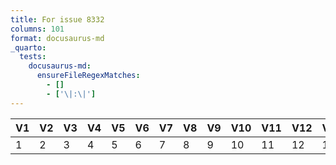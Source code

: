 ```yaml
---
title: For issue 8332
columns: 101
format: docusaurus-md
_quarto:
  tests:
    docusaurus-md:
      ensureFileRegexMatches:
        - []
        - ['\|:\|']
---
```



|V1 |V2 |V3 |V4 |V5 |V6 |V7 |V8 |V9 |V10 |V11 |V12 |V13 |V14 |V15 |V16 |V17 |V18 |V19 |V20 |V21 |V22 |V23 |V24 |V25 |V26 |V27 |V28 |V29 |V30 |V31 |V32 |V33 |V34 |V35 |V36 |V37 |V38 |V39 |V40 |V41 |V42 |V43 |V44 |V45 |V46 |V47 |V48 |V49 |V50 |V51 |V52 |V53 |V54 |V55 |V56 |V57 |V58 |V59 |V60 |V61 |V62 |V63 |V64 |V65 |V66 |V67 |V68 |V69 |V70 |V71 |V72 |V73 |V74 |V75 |V76 |V77 |V78 |V79 |V80 |V81 |V82 |V83 |V84 |V85 |V86 |V87 |V88 |V89 |V90 |V91 |V92 |V93 |V94 |V95 |V96 |V97 |V98 |V99 |V100 |
|:--|:--|:--|:--|:--|:--|:--|:--|:--|:---|:---|:---|:---|:---|:---|:---|:---|:---|:---|:---|:---|:---|:---|:---|:---|:---|:---|:---|:---|:---|:---|:---|:---|:---|:---|:---|:---|:---|:---|:---|:---|:---|:---|:---|:---|:---|:---|:---|:---|:---|:---|:---|:---|:---|:---|:---|:---|:---|:---|:---|:---|:---|:---|:---|:---|:---|:---|:---|:---|:---|:---|:---|:---|:---|:---|:---|:---|:---|:---|:---|:---|:---|:---|:---|:---|:---|:---|:---|:---|:---|:---|:---|:---|:---|:---|:---|:---|:---|:---|:----|
|1  |2  |3  |4  |5  |6  |7  |8  |9  |10  |11  |12  |13  |14  |15  |16  |17  |18  |19  |20  |21  |22  |23  |24  |25  |26  |27  |28  |29  |30  |31  |32  |33  |34  |35  |36  |37  |38  |39  |40  |41  |42  |43  |44  |45  |46  |47  |48  |49  |50  |51  |52  |53  |54  |55  |56  |57  |58  |59  |60  |61  |62  |63  |64  |65  |66  |67  |68  |69  |70  |71  |72  |73  |74  |75  |76  |77  |78  |79  |80  |81  |82  |83  |84  |85  |86  |87  |88  |89  |90  |91  |92  |93  |94  |95  |96  |97  |98  |99  |100  |
